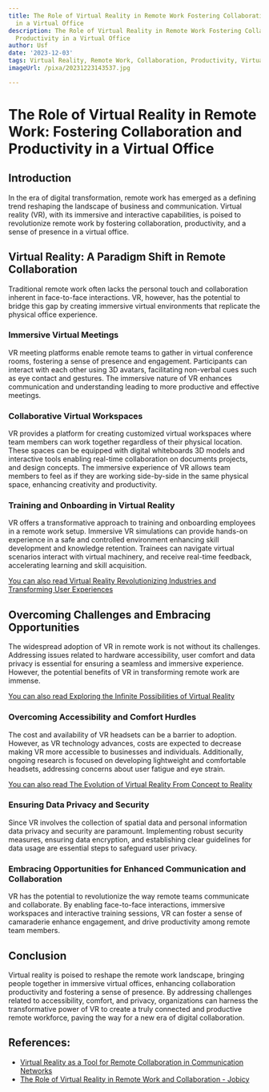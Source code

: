 ```yaml
---
title: The Role of Virtual Reality in Remote Work Fostering Collaboration and Productivity
  in a Virtual Office
description: The Role of Virtual Reality in Remote Work Fostering Collaboration and
  Productivity in a Virtual Office
author: Usf
date: '2023-12-03'
tags: Virtual Reality, Remote Work, Collaboration, Productivity, Virtual Office
imageUrl: /pixa/20231223143537.jpg

---
```

# The Role of Virtual Reality in Remote Work: Fostering Collaboration and Productivity in a Virtual Office

##  Introduction
In the era of digital  transformation, remote work has emerged as a defining trend reshaping the landscape of business and communication. Virtual reality (VR),  with its immersive and interactive  capabilities, is poised to revolutionize remote work by fostering  collaboration,  productivity, and a sense of  presence in a virtual office.

## Virtual Reality: A Paradigm Shift in Remote Collaboration
Traditional remote work often lacks the  personal touch and collaboration inherent  in face-to-face interactions. VR, however, has  the potential to bridge this gap by creating  immersive virtual environments that replicate the physical office  experience.

### Immersive Virtual  Meetings
VR meeting platforms enable remote teams to  gather in virtual conference rooms, fostering a sense of presence and engagement. Participants can interact  with each other using 3D avatars, facilitating non-verbal cues such as eye contact and gestures. The immersive nature of VR  enhances communication and understanding leading to more productive and effective meetings.

###  Collaborative Virtual Workspaces
VR  provides a platform for creating customized virtual workspaces where team members can work together regardless of their physical location. These spaces can be equipped with digital whiteboards 3D models and interactive  tools enabling real-time  collaboration on  documents projects, and design concepts. The immersive experience of VR allows team members to feel as if they are working side-by-side in the same physical space, enhancing creativity and productivity.

### Training and Onboarding in Virtual Reality
VR offers a transformative approach to training  and onboarding employees in a remote work setup. Immersive VR simulations can provide hands-on experience in a safe and  controlled environment enhancing skill development and  knowledge retention. Trainees can navigate virtual scenarios interact with virtual machinery, and receive real-time feedback, accelerating learning  and  skill acquisition.

[You can also read  Virtual Reality Revolutionizing Industries  and Transforming User Experiences](Virtual%20Reality%20Revolutionizing%20Industries%20and%20Transforming%20User%20Experiences)


## Overcoming Challenges and Embracing Opportunities
The widespread adoption of VR in remote work is not without its challenges. Addressing  issues related to hardware accessibility, user comfort and data  privacy is  essential for ensuring a seamless and immersive experience. However, the potential benefits of VR in transforming remote  work are immense.

[You can also read Exploring the Infinite Possibilities of Virtual Reality](Exploring%20the%20Infinite%20Possibilities%20of%20Virtual%20Reality)


### Overcoming Accessibility and Comfort Hurdles
The cost and availability of VR headsets can be a barrier to adoption. However, as VR technology  advances, costs are expected to decrease making  VR more accessible  to businesses and individuals. Additionally, ongoing research is focused on developing lightweight and comfortable headsets, addressing concerns about user fatigue and eye strain.

[You  can also read The Evolution of  Virtual Reality From Concept to Reality](The%20Evolution%20of%20Virtual%20Reality%20From%20Concept%20to%20Reality)


###  Ensuring Data Privacy and  Security
Since VR involves the collection of spatial data and personal information data privacy  and  security are paramount. Implementing robust security measures,  ensuring data encryption, and establishing clear guidelines for data usage are essential steps to safeguard  user  privacy.

### Embracing Opportunities for Enhanced  Communication and Collaboration
VR has the potential to revolutionize the  way remote teams communicate and collaborate. By enabling face-to-face interactions, immersive workspaces and interactive training sessions, VR can foster a sense of camaraderie enhance engagement, and drive productivity among remote team members.

## Conclusion
Virtual reality is poised to reshape the remote work landscape, bringing people together in  immersive virtual offices, enhancing collaboration productivity and fostering a sense of presence. By  addressing challenges related to  accessibility, comfort, and privacy,  organizations can harness the transformative  power of VR to create a truly connected  and  productive remote workforce, paving the  way for  a  new era  of digital collaboration.

## References:
- [Virtual Reality as a Tool for Remote Collaboration in Communication Networks](https://utilitiesone.com/virtual-reality-as-a-tool-for-remote-collaboration-in-communication-networks)
- [The Role of Virtual Reality in Remote Work and Collaboration - Jobicy](https://jobicy.com/blog/73133-the-role-of-virtual-reality-in-remote-work-and-collaboration)
